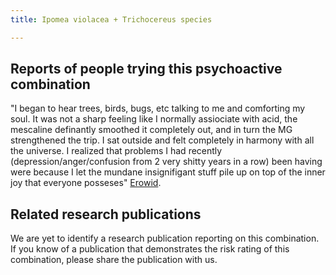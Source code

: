 ---
title: Ipomea violacea + Trichocereus species

---

## Reports of people trying this psychoactive combination

"I began to hear trees, birds, bugs, etc talking to me and comforting my soul. It was not a sharp feeling like I normally assiociate with acid, the mescaline definantly smoothed it completely out, and in turn the MG strengthened the trip. I sat outside and felt completely in harmony with all the universe. I realized that problems I had recently (depression/anger/confusion from 2 very shitty years in a row) been having were because I let the mundane insignifigant stuff pile up on top of the inner joy that everyone posseses" [Erowid](https://erowid.org/experiences/exp.php?ID=26803).

## Related research publications

We are yet to identify a research publication reporting on this combination. If you know of a publication that demonstrates the risk rating of this combination, please share the publication with us.



